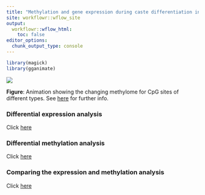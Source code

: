 ```yaml
---
title: "Methylation and gene expression during caste differentiation in Apis mellifera"
site: workflowr::wflow_site
output:
  workflowr::wflow_html:
    toc: false
editor_options:
  chunk_output_type: console
---
```


```r
library(magick)
library(gganimate)
```

![](https://raw.githubusercontent.com/lukeholman/Methylation_Apis/master/figures/site_meth_hist/combined_animation.gif)

**Figure**: Animation showing the changing methylome for CpG sites of different types. See [here](diff_methylation.html) for further info.



### Differential expression analysis
Click [here](diff_expression.html) 

### Differential methylation analysis
Click [here](diff_methylation.html) 

### Comparing the expression and methylation analysis
Click [here](compare_expression_and_methylation.html) 



